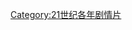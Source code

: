 {{Year by category
|m=2
|c=0
|d=1
|y=1
|cat=劇情片
|sortkey=劇情
|parent=2011年電影作品
|subcat=2010年代劇情片
}}

[[Category:21世纪各年剧情片|Category:21世纪各年剧情片]]